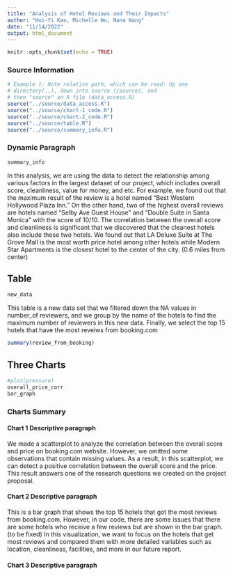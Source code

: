```yaml
---
title: "Analysis of Hotel Reviews and Their Impacts"
author: "Hui-Yi Kao, Michelle Wu, Nana Wang"
date: "11/14/2022"
output: html_document
---
```


```r
knitr::opts_chunk$set(echo = TRUE)
```


### Source Information
```r
# Example 1: Note relative path, which can be read: Up one
# directory(..), down into source (/source), and 
# then "source" an R file (data_access.R)
source("../source/data_access.R")
source("../source/chart-1_code.R")
source("../source/chart-2_code.R")
source("../source/table.R")
source("../source/summary_info.R")
```

### Dynamic Paragraph
```r
summary_info
```
In this analysis, we are using the data to detect the relationship among various factors in the largest dataset of our project, which includes overall score, cleanliness, value for money, and etc. For example, we found out that the maximum result of the review is a hotel named "Best Western Hollywood Plaza Inn." On the other hand, two of the highest overall reviews are hotels named "Selby Ave Guest House" and "Double Suite in Santa Monica" with the score of 10/10. The correlation between the overall score and cleanliness is significant that we discovered that the cleanest hotels also include these two hotels. We found out that LA Deluxe Suite at The Grove Mall is the most worth price hotel among other hotels while Modern Star Apartments is the closest hotel to the center of the city. (0.6 miles from center) 

## Table
```r
new_data
```

This table is a new data set that we filtered down the NA values in number_of reviewers, and we group by the name of the hotels to find the maximum number of reviewers in this new data. Finally, we select the top 15 hotels that have the most reveiws from booking.com


```r
summary(review_from_booking)
```

## Three Charts

```r
#plot(pressure)
overall_price_corr
bar_graph
```

### Charts Summary
#### Chart 1 Descriptive paragraph
We made a scatterplot to analyze the correlation between the overall score and price on booking.com website. However, we omitted some observations that contain missing values. As a result, in this scatterplot, we can detect a positive correlation between the overall score and the price. This result answers one of the research questions we created on the project proposal.

#### Chart 2 Descriptive paragraph
This is a bar graph that shows the top 15 hotels that got the most reviews from booking.com. However, in our code, there are some issues that there are some hotels who receive a few reviews but are shown in the bar graph. (to be fixed) In this visualization, we want to focus on the hotels that get most reviews and compared them with more detailed variables such as location, cleanliness, facilities, and more in our future report. 

#### Chart 3 Descriptive paragraph



